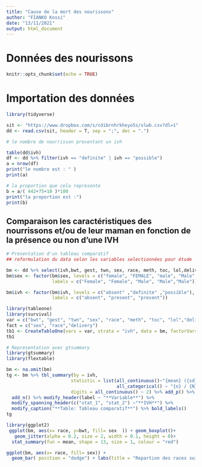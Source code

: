 ```yaml
---
title: "Cause de la mort des nourissons"
author: "FIANKO Kossi"
date: "13/11/2021"
output: html_document
---
```


# Données  des nourissons
```r
knitr::opts_chunk$set(echo = TRUE)

```

# Importation des données
```r
library(tidyverse)
```


```r
sit <- "https://www.dropbox.com/s/cdibrnhrkheyo5s/vlwb.csv?dl=1"
dd <- read.csv(sit, header = T, sep = ";", dec = ".")
```


```r
# le nombre de nourrisson presentant un ivh

table(dd$ivh)
df <- dd %>% filter(ivh == "definite" | ivh == "possible")
a = nrow(df)
print("le nombre est : " )
print(a)

# la proportion que cela represente
b = a/( 442+75+10 )*100
print("la proportion est :")
print(b)
```


##  Comparaison les caractéristiques des nourrissons et/ou de leur maman en fonction de la présence ou non d'une IVH
```r
# Presentation d'un tableau comparatif
## reformulation du data selon les variables selectionnées pour étude

bm <- dd %>% select(ivh,bwt, gest, twn, sex, race, meth, toc, lol,delivery, apg1, apg5, vent, dead) #%>% na.omit()
bm$sex <- factor(bm$sex, levels = c("female", "FEMALE", "male", "Male", "MALE"),
                 labels = c("Female", "Female", "Male", "Male","Male"))

bm$ivh <- factor(bm$ivh, levels = c("absent" ,"definite" ,"possible"),
                 labels = c("absent", "present", "present"))

library(tableone)
library(survival)
var = c("bwt", "gest", "twn", "sex", "race", "meth", "toc", "lol","delivery", "apg1", "apg5", "vent", "dead")
fact = c("sex", "race","delivery")
tb1 <- CreateTableOne(vars = var, strata = "ivh", data = bm, factorVars = fact)
tb1

```

```r
# Representation avec gtsummary
library(gtsummary)
library(flextable)

bm <- na.omit(bm)
tg <- bm %>% tbl_summary(by = ivh,
                        statistic = list(all_continuous()~"{mean} ({sd}) [{sum}]",
                                         all_categorical() ~ "{n} / {N} ({p}%)"),
                        digits = all_continuous() ~ 2) %>% add_p() %>% 
  add_n() %>% modify_header(label ~ "**Variable**") %>%
  modify_spanning_header(c("stat_1", "stat_2") ~"**IVH**") %>%
  modify_caption("**Table: Tableau comparatif**") %>% bold_labels()
tg

```


```r
library(ggplot2)
 ggplot(bm, aes(x= race, y=bwt, fill= sex  )) + geom_boxplot()+
   geom_jitter(alpha = 0.2, size = 2, width = 0.1, height = 0)+
  stat_summary(fun = mean, shape = 13, size = 1, colour = "red")

```

```r
ggplot(bm, aes(x= race, fill= sex)) +
  geom_bar( position = "dodge") + labs(title = "Repartion des races suivant le sexe")
```













